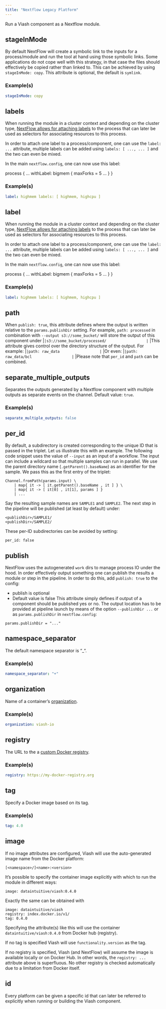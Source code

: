 ```yaml
---
title: "Nextflow Legacy Platform"
---
```


Run a Viash component as a Nextflow module.

## stageInMode

By default NextFlow will create a symbolic link to the inputs for a process/module and run the tool at hand using those symbolic links. Some applications do not cope well with this strategy, in that case the files should effectively be copied rather than linked to. This can be achieved by using `stageInMode: copy`.
This attribute is optional, the default is `symlink`.


### Example(s)

```yaml
stageInMode: copy
```

## labels

When running the module in a cluster context and depending on the cluster type, [NextFlow allows for attaching labels](https://www.nextflow.io/docs/latest/process.html#label) to the process that can later be used as selectors for associating resources to this process.

In order to attach one label to a process/component, one can use the `label: ...` attribute, multiple labels can be added using `labels: [ ..., ... ]` and the two can even be mixed.

In the main `nextflow.config`, one can now use this label:

process {
  ...
  withLabel: bigmem {
     maxForks = 5
     ...
  }
}


### Example(s)

```yaml
label: highmem labels: [ highmem, highcpu ]
```

## label

When running the module in a cluster context and depending on the cluster type, [NextFlow allows for attaching labels](https://www.nextflow.io/docs/latest/process.html#label) to the process that can later be used as selectors for associating resources to this process.

In order to attach one label to a process/component, one can use the `label: ...` attribute, multiple labels can be added using `labels: [ ..., ... ]` and the two can even be mixed.

In the main `nextflow.config`, one can now use this label:

process {
  ...
  withLabel: bigmem {
     maxForks = 5
     ...
  }
}


### Example(s)

```yaml
label: highmem labels: [ highmem, highcpu ]
```

## path

When `publish: true`, this attribute defines where the output is written relative to the `params.publishDir` setting. For example, `path: processed` in combination with `--output s3://some_bucket/` will store the output of this component under
                 |```
                 |s3://some_bucket/processed/
                 |```
                 |This attribute gives control over the directory structure of the output. For example:
                 |```
                 |path: raw_data
                 |```
                 |Or even:
                 |```
                 |path: raw_data/bcl
                 |```
                 |Please note that `per_id` and `path` can be combined.

## separate_multiple_outputs

Separates the outputs generated by a Nextflow component with multiple outputs as separate events on the channel. Default value: `true`.

### Example(s)

```yaml
separate_multiple_outputs: false
```

## per_id

By default, a subdirectory is created corresponding to the unique ID that is passed in the triplet. Let us illustrate this with an example. The following code snippet uses the value of `--input` as an input of a workflow. The input can include a wildcard so that multiple samples can run in parallel. We use the parent directory name (`.getParent().baseName`) as an identifier for the sample. We pass this as the first entry of the triplet:

```
Channel.fromPath(params.input) \
    | map{ it -> [ it.getParent().baseName , it ] } \
    | map{ it -> [ it[0] , it[1], params ] }
    | ...
```
Say the resulting sample names are `SAMPLE1` and `SAMPLE2`. The next step in the pipeline will be published (at least by default) under:
```
<publishDir>/SAMPLE1/
<publishDir>/SAMPLE2/
```
These per-ID subdirectories can be avoided by setting:
```
per_id: false
```


## publish

NextFlow uses the autogenerated `work` dirs to manage process IO under the hood. In order effectively output something one can publish the results a module or step in the pipeline. In order to do this, add `publish: true` to the config:

 - publish is optional
 - Default value is false
This attribute simply defines if output of a component should be published yes or no. The output location has to be provided at pipeline launch by means of the option `--publishDir ...` or as `params.publishDir` in `nextflow.config`:
```
params.publishDir = "..."
```


## namespace_separator

The default namespace separator is "_".

### Example(s)

```yaml
namespace_separator: "+"
```

## organization

Name of a container’s [organization](https://docs.docker.com/docker-hub/orgs/).

### Example(s)

```yaml
organization: viash-io
```

## registry

The URL to the a [custom Docker registry](https://docs.docker.com/registry/).

### Example(s)

```yaml
registry: https://my-docker-registry.org
```

## tag

Specify a Docker image based on its tag.

### Example(s)

```yaml
tag: 4.0
```

## image

If no image attributes are configured, Viash will use the auto-generated image name from the Docker platform:

```
[<namespace>/]<name>:<version>
```
It’s possible to specify the container image explicitly with which to run the module in different ways:

```
image: dataintuitive/viash:0.4.0
```
Exactly the same can be obtained with

```
image: dataintuitive/viash
registry: index.docker.io/v1/
tag: 0.4.0
```
Specifying the attribute(s) like this will use the container `dataintuitive/viash:0.4.0` from Docker hub (registry).

If no tag is specified Viash will use `functionality.version` as the tag.

If no registry is specified, Viash (and NextFlow) will assume the image is available locally or on Docker Hub. In other words, the `registry: ...` attribute above is superfluous. No other registry is checked automatically due to a limitation from Docker itself.


## id

Every platform can be given a specific id that can later be referred to explicitly when running or building the Viash component.

